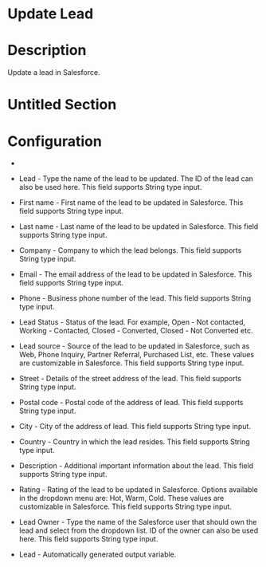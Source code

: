 ﻿# Update Lead

# Description

Update a lead in Salesforce.

# Untitled Section

# Configuration

* 
* Lead - Type the name of the lead to be updated. The ID of the lead can also be used here. This field supports String type input.
* First name - First name of the lead to be updated in Salesforce. This field supports String type input.
* Last name - Last name of the lead to be updated in Salesforce. This field supports String type input.
* Company - Company to which the lead belongs. This field supports String type input.
* Email - The email address of the lead to be updated in Salesforce. This field supports String type input.
* Phone - Business phone number of the lead. This field supports String type input.
* Lead Status - Status of the lead. For example, Open - Not contacted, Working - Contacted, Closed - Converted, Closed - Not Converted etc.







* Lead source - Source of the lead to be updated in Salesforce, such as Web, Phone Inquiry, Partner Referral, Purchased List, etc. These values are customizable in Salesforce. This field supports String type input.
* Street - Details of the street address of the lead. This field supports String type input.
* Postal code - Postal code of the address of lead. This field supports String type input.
* City - City of the address of lead. This field supports String type input.
* Country - Country in which the lead resides. This field supports String type input.
* Description - Additional important information about the lead. This field supports String type input.
* Rating - Rating of the lead to be updated in Salesforce. Options available in the dropdown menu are: Hot, Warm, Cold. These values are customizable in Salesforce. This field supports String type input.
* Lead Owner - Type the name of the Salesforce user that should own the lead and select from the dropdown list. ID of the owner can also be used here. This field supports String type input.



* Lead - Automatically generated output variable.
